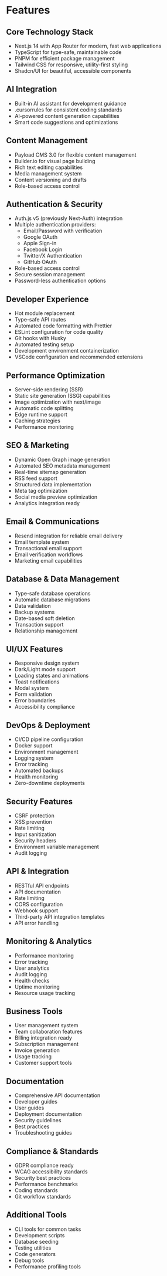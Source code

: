 # Features

## Core Technology Stack

- Next.js 14 with App Router for modern, fast web applications
- TypeScript for type-safe, maintainable code
- PNPM for efficient package management
- Tailwind CSS for responsive, utility-first styling
- Shadcn/UI for beautiful, accessible components

## AI Integration

- Built-in AI assistant for development guidance
- .cursorrules for consistent coding standards
- AI-powered content generation capabilities
- Smart code suggestions and optimizations

## Content Management

- Payload CMS 3.0 for flexible content management
- Builder.io for visual page building
- Rich text editing capabilities
- Media management system
- Content versioning and drafts
- Role-based access control

## Authentication & Security

- Auth.js v5 (previously Next-Auth) integration
- Multiple authentication providers:
  - Email/Password with verification
  - Google OAuth
  - Apple Sign-in
  - Facebook Login
  - Twitter/X Authentication
  - GitHub OAuth
- Role-based access control
- Secure session management
- Password-less authentication options

## Developer Experience

- Hot module replacement
- Type-safe API routes
- Automated code formatting with Prettier
- ESLint configuration for code quality
- Git hooks with Husky
- Automated testing setup
- Development environment containerization
- VSCode configuration and recommended extensions

## Performance Optimization

- Server-side rendering (SSR)
- Static site generation (SSG) capabilities
- Image optimization with next/image
- Automatic code splitting
- Edge runtime support
- Caching strategies
- Performance monitoring

## SEO & Marketing

- Dynamic Open Graph image generation
- Automated SEO metadata management
- Real-time sitemap generation
- RSS feed support
- Structured data implementation
- Meta tag optimization
- Social media preview optimization
- Analytics integration ready

## Email & Communications

- Resend integration for reliable email delivery
- Email template system
- Transactional email support
- Email verification workflows
- Marketing email capabilities

## Database & Data Management

- Type-safe database operations
- Automatic database migrations
- Data validation
- Backup systems
- Date-based soft deletion
- Transaction support
- Relationship management

## UI/UX Features

- Responsive design system
- Dark/Light mode support
- Loading states and animations
- Toast notifications
- Modal system
- Form validation
- Error boundaries
- Accessibility compliance

## DevOps & Deployment

- CI/CD pipeline configuration
- Docker support
- Environment management
- Logging system
- Error tracking
- Automated backups
- Health monitoring
- Zero-downtime deployments

## Security Features

- CSRF protection
- XSS prevention
- Rate limiting
- Input sanitization
- Security headers
- Environment variable management
- Audit logging

## API & Integration

- RESTful API endpoints
- API documentation
- Rate limiting
- CORS configuration
- Webhook support
- Third-party API integration templates
- API error handling

## Monitoring & Analytics

- Performance monitoring
- Error tracking
- User analytics
- Audit logging
- Health checks
- Uptime monitoring
- Resource usage tracking

## Business Tools

- User management system
- Team collaboration features
- Billing integration ready
- Subscription management
- Invoice generation
- Usage tracking
- Customer support tools

## Documentation

- Comprehensive API documentation
- Developer guides
- User guides
- Deployment documentation
- Security guidelines
- Best practices
- Troubleshooting guides

## Compliance & Standards

- GDPR compliance ready
- WCAG accessibility standards
- Security best practices
- Performance benchmarks
- Coding standards
- Git workflow standards

## Additional Tools

- CLI tools for common tasks
- Development scripts
- Database seeding
- Testing utilities
- Code generators
- Debug tools
- Performance profiling tools

